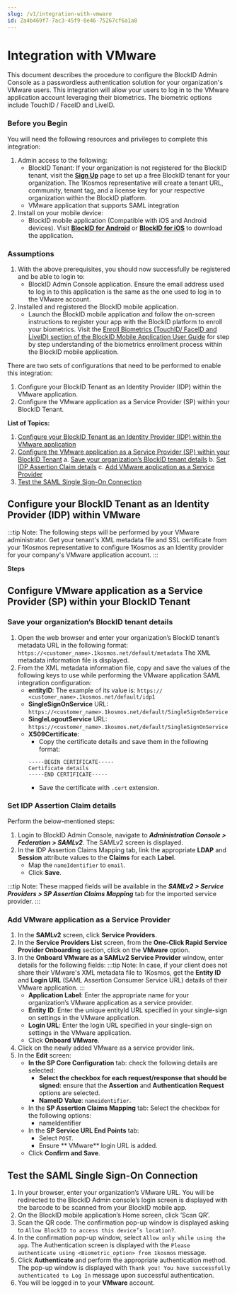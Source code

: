 ```yaml
---
slug: /v1/integration-with-vmware
id: Za4b469f7-7ac3-45f9-8e46-75267cf6a1a8
---
```

# Integration with VMware
This document describes the procedure to configure the BlockID Admin Console as a passwordless authentication solution for your organization's VMware users. This integration will allow your users to log in to  the VMware application account leveraging their biometrics. The biometric options include TouchID / FaceID and LiveID.

### Before you Begin
You will need the following resources and privileges to complete this integration:
1. Admin access to the following:
    * BlockID Tenant: If your organization is not registered for the BlockID tenant, visit the **[Sign Up](https://www.1kosmos.com/blockid-free-trial)** page to set up a free BlockID tenant for your organization. The 1Kosmos representative will create a tenant URL, community, tenant tag, and a license key for your respective organization within the BlockID platform.
    *   VMware application that supports SAML integration
2. Install on your mobile device:
    * BlockID mobile application (Compatible with iOS and Android devices). Visit **[BlockID for Android](https://play.google.com/store/apps/details?id=com.onekosmos.kernel.blockid)** or **[BlockID for iOS](https://apps.apple.com/us/app/blockid/id1539421428)** to download the application.

### Assumptions

1.	With the above prerequisites, you should now successfully be registered and be able to login to:
    * BlockID Admin Console application. Ensure the email address used to log in to this application is the same as the one used to log in to the VMware account.
2.	Installed and registered the BlockID mobile application.
    * Launch the BlockID mobile application and follow the on-screen instructions to register your app with the BlockID platform to enroll your biometrics. Visit the [Enroll Biometrics (TouchID/ FaceID and LiveID) section of the BlockID Mobile Application User Guide]( https://docs.1kosmos.com/docs/blockid-mobile-application-user-guide#EnrollBio) for step by step understanding of the biometrics enrollment process within the BlockID mobile application.

There are two sets of configurations that need to be performed to enable this integration:

1. Configure your BlockID Tenant as an Identity Provider (IDP) within the VMware application.
2. Configure the VMware application as a Service Provider (SP) within your BlockID Tenant.

**List of Topics:**

1. [Configure your BlockID Tenant as an Identity Provider (IDP) within the VMware application](#VMwareIDP)
2. [Configure the VMware application as a Service Provider (SP) within your BlockID Tenant](#BlockIDIDP)
   a. [Save your organization’s BlockID tenant details](#SaveSAML)
   b. [Set IDP Assertion Claim details](#SetIDPSAML) 
   c. [Add VMware application as a Service Provider](#SaveSPSAML)
3. [Test the SAML Single Sign-On Connection](#TestSAML)

## <a name = "VMwareIDP"></a>Configure your BlockID Tenant as an Identity Provider (IDP) within VMware

:::tip Note:
The following steps will be performed by your VMware administrator. Get your tenant's XML metadata file and SSL certificate from your 1Kosmos representative to configure 1Kosmos as an Identity provider for your company's VMware application account.
:::

**Steps**

## <a name = "BlockIDIDP"></a>Configure VMware application as a Service Provider (SP) within your BlockID Tenant

### <a name = "SaveSAML"></a>Save your organization’s BlockID tenant details

1.	Open the web browser and enter your organization’s BlockID tenant’s metadata URL in the following format:
`https://<customer_name>.1kosmos.net/default/metadata` 
The XML metadata information file is displayed.
2.	From the XML metadata information file, copy and save the values of the following keys to use while performing the VMware application SAML integration configuration:
    * **entityID**: The example of its value is: `https:// <customer_name>.1kosmos.net/default/idp1`
    * **SingleSignOnService** URL: `https://<customer_name>.1kosmos.net/default/SingleSignOnService`
    * **SingleLogoutService** URL: `https://<customer_name>.1kosmos.net/default/SingleSignOnService`
    * **X509Certificate**:  
        * Copy the certificate details and save them in the following format: 
        ```
        -----BEGIN CERTIFICATE-----
        Certificate details
        -----END CERTIFICATE-----
        ``` 
        * Save the certificate with `.cert` extension.

### <a name = "SetIDPSAML"></a>Set IDP Assertion Claim details

Perform the below-mentioned steps:
1.	Login to BlockID Admin Console, navigate to ***Administration Console > Federation > SAMLv2***.
The SAMLv2 screen is displayed.
3.	In the IDP Assertion Claims Mapping tab, link the appropriate **LDAP** and **Session** attribute values to the **Claims** for each **Label**.
    * Map the `nameIdentifier` to `email`.
    * Click **Save**.

:::tip Note:
These mapped fields will be available in the ***SAMLv2 > Service Providers > SP Assertion Claims Mapping*** tab for the imported service provider. 
:::

### <a name = "SaveSPSAML"></a>Add VMware application as a Service Provider

1.	In the **SAMLv2** screen, click **Service Providers**.
2.	In the **Service Providers List** screen, from the **One-Click Rapid Service Provider Onboarding** section, click on the **VMware** option.
3.	In the **Onboard VMware as a SAMLv2 Service Provider** window, enter details for the following fields:
    :::tip Note:
    In case, if your client does not share their VMware's XML metadata file to 1Kosmos, get the **Entity ID** and **Login URL** (SAML Assertion Consumer Service URL) details of their VMware application. 
    :::
    * **Application Label**: Enter the appropriate name for your organization’s VMware application as a service provider.
     * **Entity ID**: Enter the unique entityId URL specified in your single-sign on settings in the VMware application.
    * **Login URL**: Enter the login URL specified in your single-sign on settings in the VMware application. 
    * Click **Onboard VMware**.
4.	Click on the newly added VMware as a service provider link.
5.	In the **Edit** screen:
    * **In the SP Core Configuration** tab: check the following details are selected:
        * **Select the checkbox for each request/response that should be signed**: ensure that the **Assertion** and **Authentication Request** options are selected.
        * **NameID Value**: `nameidentifier`.
    * In the **SP Assertion Claims Mapping** tab: Select the checkbox for the following options:
        * nameIdentifier
    * In the **SP Service URL End Points** tab:
        * Select `POST`.
        * Ensure ** VMware** login URL is added.
    * Click **Confirm and Save**.

## <a name = "TestSAML"></a>Test the SAML Single Sign-On Connection

1.	In your browser, enter your organization’s VMware URL. You will be redirected to the BlockID Admin console’s login screen is displayed with the barcode to be scanned from your BlockID mobile app.
2. On the BlockID mobile application’s Home screen, click ‘Scan QR’.
3. Scan the QR code. The confirmation pop-up window is displayed asking to `Allow BlockID to access this device’s location?`.
4. In the confirmation pop-up window, select `Allow only while using the app`. The Authentication screen is displayed with the `Please authenticate using <Biometric_option> from 1kosmos` message.
5. Click **Authenticate** and perform the appropriate authentication method. The pop-up window is displayed with `Thank you! You have successfully authenticated to Log In` message upon successful authentication.
6. You will be logged in to your **VMware** account.
